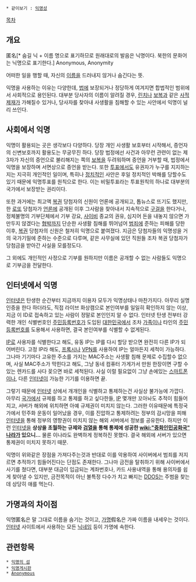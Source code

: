  * 같이보기 : [[익명성]]
[[목차]]
== 개요 ==
匿名[* 숨길 닉 + 이름 명으로 표기하므로 원래대로의 발음은 닉명이다. 북한의 문화어는 닉명으로 표기한다.]
Anonymous, Anonymity

어떠한 일을 행할 때, 자신의 [[이름]]을 드러내지 않거나 숨긴다는 뜻. 

익명을 사용하는 이유는 다양한데, [[법]]에 보장되거나 정당하게 여겨지면 합법적인 범위에서 사회적으로 용인된다. 대부분 당사자의 이름이 알려질 경우, [[린치]]나 [[보복]]과 같은 [[사적제재]]가 가해질수 있거나, 당사자를 찾아내 사생활을 침해할 수 있는 사안에서 익명이 널리 쓰인다.

== 사회에서 익명 ==
익명이 활용되는 곳은 생각보다 다양하다. 당장 개인 사생활 보호부터 시작해서, 증언자의 신변보호까지 활용도는 무궁무진 하다. 당장 법정에선 사건과 아무런 관련이 없는 제3자가 자신의 증언으로 불리해지는 쪽의 [[보복]]을 두려워하며 증언을 거부할 때, 법정에서 익명을 보장하며 서면상으로 증언을 받는다. 또한 [[투표]]에서도 유권자가 누구를 지지하는지는 지극히 개인적인 일이며, 특히나 [[정치]]적인 사안은 후일 정치적인 박해를 당할수도 있기 때문에 익명투표를 원칙으로 한다. 이는 비밀투표라는 투표원칙의 하나로 대부분의 국가에서 보장받는 권리이다.

또한 과거에는 최고액 [[복권]] 당첨자의 신원이 언론에 공개되고, 톱뉴스로 뜨기도 했지만, 한 [[로또]] 당첨자가 [[언론]]에 공개된 이후 그사람을 찾아내서 지속적으로 [[구걸]]을 한다거나, 정체불명의 기부단체에서 기부 강요, [[사이비]] 종교의 권유, 심지어 돈을 내놓지 않으면 가만두지 않겠다는 [[협박]]까지 단순한 사생활 침해를 뛰어넘어 [[범죄]]에 준하는 피해를 당한 이후, [[복권]] 당첨자의 신원은 철저히 익명으로 붙여졌다. 지금은 당첨자들의 익명성을 거의 국가기밀에 준하는 수준으로 다루며, 같은 사무실에 있던 직원들 조차 복권 당첨자가 당첨금을 받아간 사실을 모를정도다.

그 외에도 개인적인 사정으로 기부를 원하지만 이름은 공개할 수 없는 사람들도 익명으로 기부금을 전달한다.

== 인터넷에서 익명 ==
[[인터넷]]은 탄생한 순간부터 지금까지 이용자 모두가 익명상태나 마찬가지다. 아무리 실명 인증을 한다 하더라도, 직접 라이브 화상캠으로 본인여부를 일일히 확인하지 않는 이상, 지금 이 ID로 접속하고 있는 사람이 정말로 본인인지 알 수 없다. 인터넷 탄생 전부터 강력한 개인 식별번호인 [[주민등록번호]]가 도입된 [[대한민국]]에서 조차 [[가족]]이나 타인의 [[주민등록번호]]를 도용해서 사용하면, 결국 본인여부를 식별할 수 없게된다.

[[IP]]로 사용자를 식별한다고 해도, 유동 IP는 IP를 다시 할당 받으면 완전히 다른 IP가 되어버린다. 고정 IP라 해도, [[프록시]]나 [[VPN]]를 사용하여 IP는 얼마든지 세척이 가능하다. 그나마 기기마다 고유한 주소를 가지는 MAC주소는 사생활 침해 문제로 수집할수 없으며, 사실 MAC주소가 막힌다고 해도, 그냥 동네 컴퓨터 가게가서 만원 한장이면 구할 수 있는 렌카드를 사다 꽂으면 바로 세척된다. 사실 이럴 필요없이 그냥 손에있는 [[스마트폰]]이나, 다른 [[인터넷]]이 가능한 기기를 이용하면 끝.

그렇기 때문에 [[인터넷]] 상에서 개개인을 식별하고 통제하는건 사실상 불가능에 가깝다. 아무리 [[국가]]에서 규제를 하고 통제를 하고 싶다한들, [[IP]] 몇개만 꼬아놔도 추적이 힘들어지고, 서버가 해외에 위치하면 아예 규제권이 미치지 않는다. 그러한 이유때문에 특정국가에서 민주화 운동이 일어났을 경우, 이를 진압하고 통제하려는 정부의 감시망을 피해 [[인터넷]]을 통해 정부의 영향권이 미치지 않는 해외 서버에서 정보를 공유한다. 하지만 이런 [[인터넷]]을 '''상상을 초월하는 규제와 [[검열]]을 통해 통제에 성공한 [[wiki:"중화인민공화국" 나라]]가 있으니...''' 물론 이나라도 완벽하게 정복하진 못했다. 결국 해외에 서버가 있으면 통제권이 미치지 못하기 때문.

익명이 위와같은 장점을 가져다주는것과 반대로 이를 악용하여 사이버에서 범죄를 저지르면 추적하기 힘들어진다는 단점도 존재한다. 그나마 금전을 탈취하기 위해 사이버에서 사기를 쳤다면, 대부분 대금이 입금되는 계좌번호나, 카드 사용내역을 통해 용의자를 쉽게 찾아낼 수 있지만, 금전목적이 아닌 불특정 다수가 치고 빠지는 [[DDOS]]는 주범을 찾는데 상당히 애를 먹는다.

== 가명과의 차이점 ==
익명匿名은 말 그대로 이름을 숨기는 것이고, [[가명]]假名은 가짜 이름을 내세우는 것이다. [[인터넷]] 사이트에서 사용하는 모든 [[닉네임]] 등이 가명에 속한다.

== 관련항목 ==
 * [[익명의 섬]]
 * [[익명게시판]]
 * [[Anonymous]]
